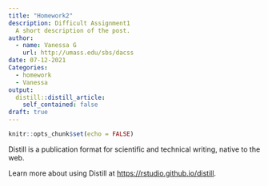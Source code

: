 ```yaml
---
title: "Homework2"
description: Difficult Assignment1 
  A short description of the post.
author:
  - name: Vanessa G
    url: http://umass.edu/sbs/dacss
date: 07-12-2021
Categories: 
  - homework 
  - Vanessa
output:
  distill::distill_article:
    self_contained: false
draft: true
---
```



```r
knitr::opts_chunk$set(echo = FALSE)
```

Distill is a publication format for scientific and technical writing, native to the web.

Learn more about using Distill at <https://rstudio.github.io/distill>.


